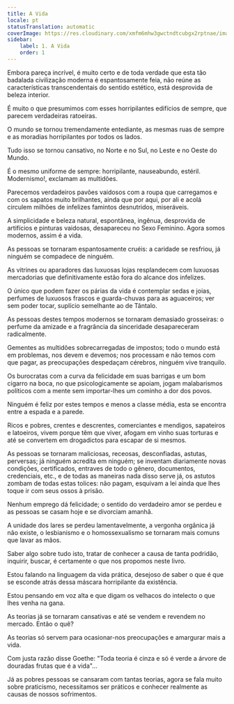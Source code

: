 ```yaml
---
title: A Vida
locale: pt
statusTranslation: automatic
coverImage: https://res.cloudinary.com/xmfm6mhw3gwctndtcubgx2rptnae/image/upload/v1741354419/small_cover_la_gran_rebelion_28716e29d2.webp
sidebar:
    label: 1. A Vida
    order: 1
---
```

Embora pareça incrível, é muito certo e de toda verdade que esta tão badalada civilização moderna é espantosamente feia, não reúne as características transcendentais do sentido estético, está desprovida de beleza interior.

É muito o que presumimos com esses horripilantes edifícios de sempre, que parecem verdadeiras ratoeiras.

O mundo se tornou tremendamente entediante, as mesmas ruas de sempre e as moradias horripilantes por todos os lados.

Tudo isso se tornou cansativo, no Norte e no Sul, no Leste e no Oeste do Mundo.

É o mesmo uniforme de sempre: horripilante, nauseabundo, estéril. Modernismo!, exclamam as multidões.

Parecemos verdadeiros pavões vaidosos com a roupa que carregamos e com os sapatos muito brilhantes, ainda que por aqui, por ali e acolá circulem milhões de infelizes famintos desnutridos, miseráveis.

A simplicidade e beleza natural, espontânea, ingênua, desprovida de artifícios e pinturas vaidosas, desapareceu no Sexo Feminino. Agora somos modernos, assim é a vida.

As pessoas se tornaram espantosamente cruéis: a caridade se resfriou, já ninguém se compadece de ninguém.

As vitrines ou aparadores das luxuosas lojas resplandecem com luxuosas mercadorias que definitivamente estão fora do alcance dos infelizes.

O único que podem fazer os párias da vida é contemplar sedas e joias, perfumes de luxuosos frascos e guarda-chuvas para as aguaceiros; ver sem poder tocar, suplício semelhante ao de Tântalo.

As pessoas destes tempos modernos se tornaram demasiado grosseiras: o perfume da amizade e a fragrância da sinceridade desapareceram radicalmente.

Gementes as multidões sobrecarregadas de impostos; todo o mundo está em problemas, nos devem e devemos; nos processam e não temos com que pagar, as preocupações despedaçam cérebros, ninguém vive tranquilo.

Os burocratas com a curva da felicidade em suas barrigas e um bom cigarro na boca, no que psicologicamente se apoiam, jogam malabarismos políticos com a mente sem importar-lhes um cominho a dor dos povos.

Ninguém é feliz por estes tempos e menos a classe média, esta se encontra entre a espada e a parede.

Ricos e pobres, crentes e descrentes, comerciantes e mendigos, sapateiros e latoeiros, vivem porque têm que viver, afogam em vinho suas torturas e até se convertem em drogadictos para escapar de si mesmos.

As pessoas se tornaram maliciosas, receosas, desconfiadas, astutas, perversas; já ninguém acredita em ninguém; se inventam diariamente novas condições, certificados, entraves de todo o gênero, documentos, credenciais, etc., e de todas as maneiras nada disso serve já, os astutos zombam de todas estas tolices: não pagam, esquivam a lei ainda que lhes toque ir com seus ossos à prisão.

Nenhum emprego dá felicidade; o sentido do verdadeiro amor se perdeu e as pessoas se casam hoje e se divorciam amanhã.

A unidade dos lares se perdeu lamentavelmente, a vergonha orgânica já não existe, o lesbianismo e o homossexualismo se tornaram mais comuns que lavar as mãos.

Saber algo sobre tudo isto, tratar de conhecer a causa de tanta podridão, inquirir, buscar, é certamente o que nos propomos neste livro.

Estou falando na linguagem da vida prática, desejoso de saber o que é que se esconde atrás dessa máscara horripilante da existência.

Estou pensando em voz alta e que digam os velhacos do intelecto o que lhes venha na gana.

As teorias já se tornaram cansativas e até se vendem e revendem no mercado. Então o quê?

As teorias só servem para ocasionar-nos preocupações e amargurar mais a vida.

Com justa razão disse Goethe: "Toda teoria é cinza e só é verde a árvore de douradas frutas que é a vida"...

Já as pobres pessoas se cansaram com tantas teorias, agora se fala muito sobre praticismo, necessitamos ser práticos e conhecer realmente as causas de nossos sofrimentos.

